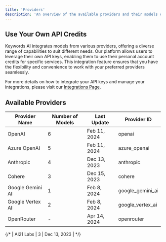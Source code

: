 ```yaml
---
title: 'Providers'
description: 'An overview of the available providers and their models on the Keywords AI platform.'
---
```


## Use Your Own API Credits

Keywords AI integrates models from various providers, offering a diverse range of capabilities to suit different needs. Our platform allows users to leverage their own API keys, enabling them to use their personal account credits for specific services. This integration feature ensures that you have the flexibility and convenience to work with your preferred providers seamlessly.

For more details on how to integrate your API keys and manage your integrations, please visit our [Integrations Page](/integration).

## Available Providers
| Provider Name     | Number of Models | Last Update  | Provider ID        |
|-----|---|------|----|
| OpenAI            | 6                | Feb 11, 2024 | openai             |
| Azure OpenAI      | 5                | Feb 11, 2024 | azure_openai       |
| Anthropic         | 4                | Dec 13, 2023 | anthropic          |
| Cohere            | 3                | Dec 15, 2023 | cohere             |
| Google Gemini AI  | 1                | Feb 8, 2024  | google_gemini_ai   |
| Google Vertex AI  | 2                | Feb 8, 2024  | google_vertex_ai   |
| OpenRouter        | -                | Apr 14, 2024 | openrouter         |

{/* | AI21 Labs   | 3                | Dec 13, 2023     | */}